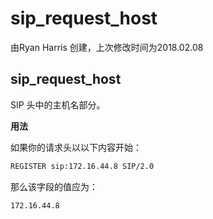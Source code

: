 # sip_request_host

由Ryan Harris 创建，上次修改时间为2018.02.08

## sip_request_host

SIP 头中的主机名部分。

**用法**

如果你的请求头以以下内容开始：

```xml
REGISTER sip:172.16.44.8 SIP/2.0
```

那么该字段的值应为：

```xml
172.16.44.8
```
